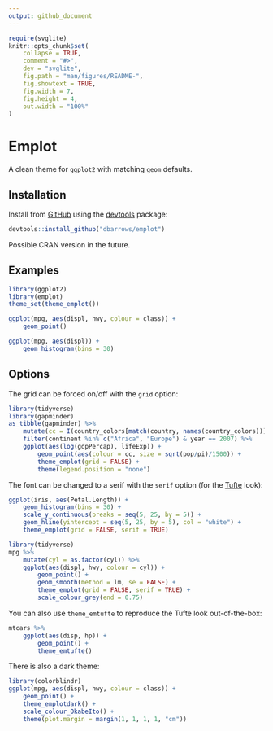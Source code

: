 ```yaml
---
output: github_document
---
```


<!-- README.md is generated from README.Rmd. Please edit that file -->

```r
require(svglite)
knitr::opts_chunk$set(
    collapse = TRUE,
    comment = "#>",
    dev = "svglite",
    fig.path = "man/figures/README-",
    fig.showtext = TRUE,
    fig.width = 7,
    fig.height = 4,
    out.width = "100%"
)
```

# Emplot

<!-- badges: start -->
<!-- badges: end -->

A clean theme for `ggplot2` with matching `geom` defaults.

## Installation

Install from [GitHub](https://github.com/) using the [devtools](https://cran.r-project.org/web/packages/devtools) package:

```r
devtools::install_github("dbarrows/emplot")
```

Possible CRAN version in the future.

## Examples

```r
library(ggplot2)
library(emplot)
theme_set(theme_emplot())
```

```r
ggplot(mpg, aes(displ, hwy, colour = class)) +
    geom_point()
```

```r
ggplot(mpg, aes(displ)) +
    geom_histogram(bins = 30)
```

## Options

The grid can be forced on/off with the `grid` option:

```r
library(tidyverse)
library(gapminder)
as_tibble(gapminder) %>%
    mutate(cc = I(country_colors[match(country, names(country_colors))])) %>%
    filter(continent %in% c("Africa", "Europe") & year == 2007) %>%
    ggplot(aes(log(gdpPercap), lifeExp)) +
        geom_point(aes(colour = cc, size = sqrt(pop/pi)/1500)) +
        theme_emplot(grid = FALSE) +
        theme(legend.position = "none")
```

The font can be changed to a serif with the `serif` option (for the [Tufte](https://www.edwardtufte.com/tufte/) look):

```r
ggplot(iris, aes(Petal.Length)) +
    geom_histogram(bins = 30) +
    scale_y_continuous(breaks = seq(5, 25, by = 5)) +
    geom_hline(yintercept = seq(5, 25, by = 5), col = "white") +
    theme_emplot(grid = FALSE, serif = TRUE)
```

```r
library(tidyverse)
mpg %>%
    mutate(cyl = as.factor(cyl)) %>%
    ggplot(aes(displ, hwy, colour = cyl)) +
        geom_point() +
        geom_smooth(method = lm, se = FALSE) +
        theme_emplot(grid = FALSE, serif = TRUE) +
        scale_colour_grey(end = 0.75)
```

You can also use `theme_emtufte` to reproduce the Tufte look out-of-the-box:

```r
mtcars %>%
    ggplot(aes(disp, hp)) +
        geom_point() +
        theme_emtufte()
```

There is also a dark theme:

```r
library(colorblindr)
ggplot(mpg, aes(displ, hwy, colour = class)) +
    geom_point() +
    theme_emplotdark() +
    scale_colour_OkabeIto() +
    theme(plot.margin = margin(1, 1, 1, 1, "cm"))
```